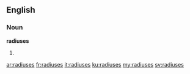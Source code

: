 ==English==

===Noun===
'''radiuses'''

# {{plural of|[[radius]]}}

[[ar:radiuses]]
[[fr:radiuses]]
[[it:radiuses]]
[[ku:radiuses]]
[[my:radiuses]]
[[sv:radiuses]]